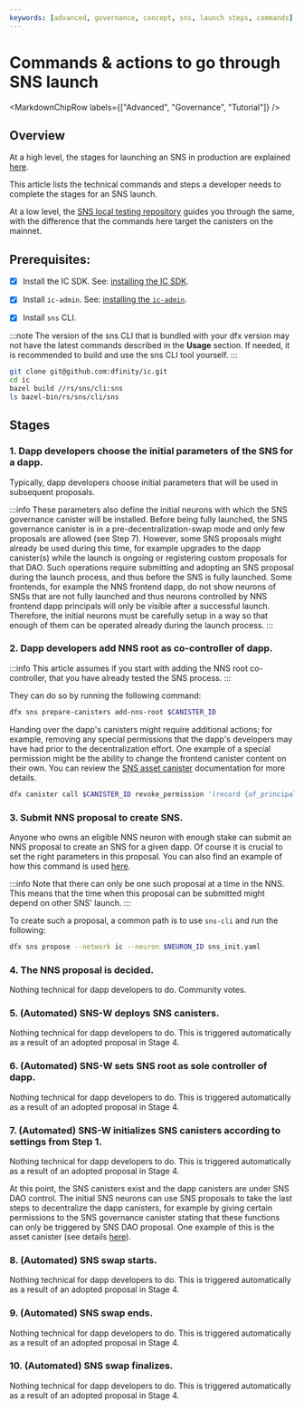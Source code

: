 ```yaml
---
keywords: [advanced, governance, concept, sns, launch steps, commands]
---
```



# Commands & actions to go through SNS launch

<MarkdownChipRow labels={["Advanced", "Governance", "Tutorial"]} />

## Overview

At a high level, the stages for launching an SNS in production are explained [here](../launching/launch-summary-1proposal.mdx).

This article lists the technical commands and steps a developer needs to complete the stages for an SNS launch.

At a low level, the [SNS local testing repository](../testing/testing-locally.mdx) guides you
through the same, with the difference that the commands here target the canisters on the mainnet.

## Prerequisites:

- [x] Install the IC SDK. See: [installing the IC SDK](/docs/current/developer-docs/getting-started/install).

- [x] Install `ic-admin`. See: [installing the `ic-admin`](/docs/current/developer-docs/developer-tools/cli-tools/ic-admin).

- [x] Install `sns` CLI.

:::note
The version of the sns CLI that is bundled with your dfx version may not have the latest commands described in the **Usage** section. If needed, it is recommended to build and use the sns CLI tool yourself.
:::

```bash
git clone git@github.com:dfinity/ic.git
cd ic
bazel build //rs/sns/cli:sns
ls bazel-bin/rs/sns/cli/sns
```

## Stages


### 1. Dapp developers choose the initial parameters of the SNS for a dapp.

Typically, dapp developers choose initial parameters that will be used in subsequent proposals.

:::info
These parameters also define the initial neurons with which the SNS governance canister will be installed. Before being fully launched, the SNS governance canister is in a pre-decentralization-swap mode and only few proposals are allowed (see Step 7). However, some SNS proposals might already be used during this time, for example upgrades to the dapp canister(s) while the launch is ongoing or registering custom proposals for that DAO. Such operations require submitting and adopting an SNS proposal during the launch process, and thus before the SNS is fully launched. Some frontends, for example the NNS frontend dapp, do not show neurons of SNSs that are not fully launched and thus neurons controlled by NNS frontend dapp principals will only be visible after a successful launch. Therefore, the initial neurons must be carefully setup in a way so that enough of them can be operated already during the launch process.
:::
### 2. Dapp developers add NNS root as co-controller of dapp.

:::info
This article assumes if you start with adding the NNS root co-controller, that you have already tested the SNS process.
:::

They can do so by running the following command:

```bash
dfx sns prepare-canisters add-nns-root $CANISTER_ID
```

Handing over the dapp's canisters might require additional actions; for example, removing any special permissions that the dapp's developers may have had prior to the decentralization effort.
One example of a special permission might be the ability to change the frontend canister content on their own. You can review the [SNS asset canister](/docs/current/developer-docs/integrations/sns/managing/sns-asset-canister) documentation for more details.

```bash
dfx canister call $CANISTER_ID revoke_permission '(record {of_principal = principal "<developer principal"; permission = variant { Commit;};})'
```

### 3. Submit NNS proposal to create SNS.

Anyone who owns an eligible NNS neuron with enough stake can submit an NNS proposal to create an SNS for a given dapp.
Of course it is crucial to set the right parameters in this proposal.
You can also find an example of how this command is used [here](https://github.com/dfinity/sns-testing/blob/main/propose_sns.sh).


:::info
Note that there can only be one such proposal at a time in the NNS. This means that the time when this proposal can be submitted might depend on other SNS' launch.
:::

To create such a proposal, a common path is to use `sns-cli` and run the following:

```bash
dfx sns propose --network ic --neuron $NEURON_ID sns_init.yaml
```

### 4. The NNS proposal is decided.

Nothing technical for dapp developers to do. Community votes.

### 5. (Automated) SNS-W deploys SNS canisters.

Nothing technical for dapp developers to do. This is triggered automatically as a result
of an adopted proposal in Stage 4.

### 6. (Automated) SNS-W sets SNS root as sole controller of dapp.

Nothing technical for dapp developers to do. This is triggered automatically as a result
of an adopted proposal in Stage 4.

### 7. (Automated) SNS-W initializes SNS canisters according to settings from Step 1.

Nothing technical for dapp developers to do. This is triggered automatically as a result
of an adopted proposal in Stage 4.

At this point, the SNS canisters exist and the dapp canisters are under SNS DAO control. The initial SNS neurons can use SNS proposals to take the last steps to decentralize the dapp canisters, for example by giving certain permissions to the SNS governance canister stating that these functions can only be triggered by SNS DAO proposal. One example of this is the asset canister (see details [here](../managing/sns-asset-canister.mdx)).

### 8. (Automated) SNS swap starts.

Nothing technical for dapp developers to do. This is triggered automatically as a result
of an adopted proposal in Stage 4.

### 9. (Automated) SNS swap ends.

Nothing technical for dapp developers to do. This is triggered automatically as a result
of an adopted proposal in Stage 4.

### 10. (Automated) SNS swap finalizes.

Nothing technical for dapp developers to do. This is triggered automatically as a result
of an adopted proposal in Stage 4.
